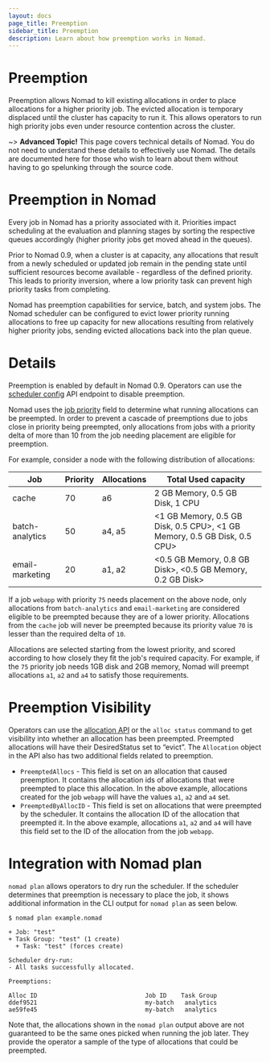 ```yaml
---
layout: docs
page_title: Preemption
sidebar_title: Preemption
description: Learn about how preemption works in Nomad.
---
```


# Preemption

Preemption allows Nomad to kill existing allocations in order to place allocations for a higher priority job.
The evicted allocation is temporary displaced until the cluster has capacity to run it. This allows operators to
run high priority jobs even under resource contention across the cluster.

~> **Advanced Topic!** This page covers technical details of Nomad. You do not need to understand these details to effectively use Nomad. The details are documented here for those who wish to learn about them without having to go spelunking through the source code.

# Preemption in Nomad

Every job in Nomad has a priority associated with it. Priorities impact scheduling at the evaluation and planning
stages by sorting the respective queues accordingly (higher priority jobs get moved ahead in the queues).

Prior to Nomad 0.9, when a cluster is at capacity, any allocations that result from a newly scheduled or updated
job remain in the pending state until sufficient resources become available - regardless of the defined priority.
This leads to priority inversion, where a low priority task can prevent high priority tasks from completing.

Nomad has preemption capabilities for service, batch, and system jobs. The Nomad scheduler can be configured to evict lower priority running allocations
to free up capacity for new allocations resulting from relatively higher priority jobs, sending evicted allocations back
into the plan queue.

# Details

Preemption is enabled by default in Nomad 0.9. Operators can use the [scheduler config](/api-docs/operator#update-scheduler-configuration) API endpoint to disable preemption.

Nomad uses the [job priority](/docs/job-specification/job#priority) field to determine what running allocations can be preempted.
In order to prevent a cascade of preemptions due to jobs close in priority being preempted, only allocations from jobs with a priority
delta of more than 10 from the job needing placement are eligible for preemption.

For example, consider a node with the following distribution of allocations:

| Job             | Priority | Allocations | Total Used capacity                                                      |
| --------------- | -------- | ----------- | ------------------------------------------------------------------------ |
| cache           | 70       | a6          | 2 GB Memory, 0.5 GB Disk, 1 CPU                                          |
| batch-analytics | 50       | a4, a5      | <1 GB Memory, 0.5 GB Disk, 0.5 CPU>, <1 GB Memory, 0.5 GB Disk, 0.5 CPU> |
| email-marketing | 20       | a1, a2      | <0.5 GB Memory, 0.8 GB Disk>, <0.5 GB Memory, 0.2 GB Disk>               |

If a job `webapp` with priority `75` needs placement on the above node, only allocations from `batch-analytics` and `email-marketing` are considered
eligible to be preempted because they are of a lower priority. Allocations from the `cache` job will never be preempted because its priority value `70`
is lesser than the required delta of `10`.

Allocations are selected starting from the lowest priority, and scored according
to how closely they fit the job's required capacity. For example, if the `75` priority job needs 1GB disk and 2GB memory, Nomad will preempt
allocations `a1`, `a2` and `a4` to satisfy those requirements.

# Preemption Visibility

Operators can use the [allocation API](/api-docs/allocations#read-allocation) or the `alloc status` command to get visibility into
whether an allocation has been preempted. Preempted allocations will have their DesiredStatus set to “evict”. The `Allocation` object
in the API also has two additional fields related to preemption.

- `PreemptedAllocs` - This field is set on an allocation that caused preemption. It contains the allocation ids of allocations
  that were preempted to place this allocation. In the above example, allocations created for the job `webapp` will have the values
  `a1`, `a2` and `a4` set.
- `PreemptedByAllocID` - This field is set on allocations that were preempted by the scheduler. It contains the allocation ID of the allocation
  that preempted it. In the above example, allocations `a1`, `a2` and `a4` will have this field set to the ID of the allocation from the job `webapp`.

# Integration with Nomad plan

`nomad plan` allows operators to dry run the scheduler. If the scheduler determines that
preemption is necessary to place the job, it shows additional information in the CLI output for
`nomad plan` as seen below.

```shell
$ nomad plan example.nomad

+ Job: "test"
+ Task Group: "test" (1 create)
  + Task: "test" (forces create)

Scheduler dry-run:
- All tasks successfully allocated.

Preemptions:

Alloc ID                              Job ID    Task Group
ddef9521                              my-batch   analytics
ae59fe45                              my-batch   analytics
```

Note that, the allocations shown in the `nomad plan` output above
are not guaranteed to be the same ones picked when running the job later.
They provide the operator a sample of the type of allocations that could be preempted.

[omega]: https://research.google.com/pubs/pub41684.html
[borg]: https://research.google.com/pubs/pub43438.html
[img-data-model]: /img/nomad-data-model.png
[img-eval-flow]: /img/nomad-evaluation-flow.png
